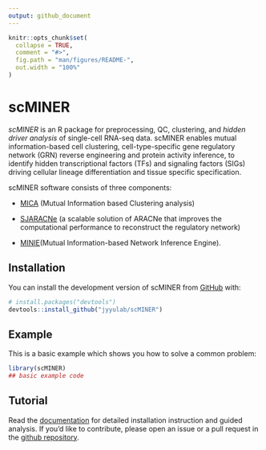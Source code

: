 ---
output: github_document
---
<!-- README.md is generated from README.Rmd. Please edit that file -->

```{r, include = FALSE}
knitr::opts_chunk$set(
  collapse = TRUE,
  comment = "#>",
  fig.path = "man/figures/README-",
  out.width = "100%"
)
```

# scMINER

<!-- badges: start -->
<!-- badges: end -->

*scMINER* is an R package for preprocessing, QC, clustering, and *hidden driver analysis* of single-cell RNA-seq data. scMINER enables mutual information-based cell clustering, cell-type-specific gene regulatory network (GRN) reverse engineering and protein activity inference, to identify hidden transcriptional factors (TFs) and signaling factors (SIGs) driving cellular lineage differentiation and tissue specific specification. 

scMINER software consists of three components: 

- [MICA](https://github.com/jyyulab/MICA) (Mutual Information based Clustering analysis)

- [SJARACNe](https://github.com/jyyulab/SJARACNe) (a scalable solution of ARACNe that improves the computational performance to reconstruct the regulatory network)

- [MINIE](https://github.com/jyyulab/scMINER/)(Mutual Information-based Network Inference Engine).


## Installation

You can install the development version of scMINER from [GitHub](https://github.com/) with:

``` r
# install.packages("devtools")
devtools::install_github("jyyulab/scMINER")
```

## Example

This is a basic example which shows you how to solve a common problem:

```{r example}
library(scMINER)
## basic example code

```

## Tutorial

Read the [documentation](https://jyyulab.github.io/scMINER/site/) for detailed installation instruction and guided analysis. If you'd like to contribute, please open an issue or a pull request in the [github repository](https://github.com/jyyulab/scMINER/issues).


